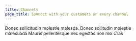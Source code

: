 ```yaml
---
title: Channels
page_title: Connect with your customers on every channel
---
```

Donec sollicitudin molestie malesda. Donec sollitudin molestie <br /> malesuada Mauris pellentesque nec egestas non nisi Cras
